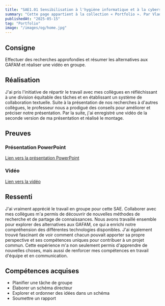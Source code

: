 ```yaml
---
title: "SAE1.01 Sensibilisation à l'hygiène informatique et à la cybersécurité"
summary: "Cette page appartient à la collection « Portfolio ». Par Vladimir Nechaev."
publishedAt: "2025-05-15"
tag: "Portfolio"
image: "/images/og/home.jpg"
---
```


## Consigne

Effectuer des recherches approfondies et résumer les alternatives aux GAFAM et réaliser une vidéo en groupe.

## Réalisation

J'ai pris l'initiative de répartir le travail avec mes collègues en réfléchissant à une division équitable des tâches et en établissant un système de collaboration textuelle. Suite à la présentation de nos recherches à d'autres collègues, le professeur nous a prodigué des conseils pour améliorer et préciser notre présentation. Par la suite, j'ai enregistré une vidéo de la seconde version de ma présentation et réalisé le montage.

## Preuves

### Présentation PowerPoint

[Lien vers la présentation PowerPoint](#)

### Vidéo

[Lien vers la vidéo](https://youtu.be/lBQCVV7lIK8)

## Ressenti

J'ai vraiment apprécié le travail en groupe pour cette SAE. Collaborer avec mes collègues m'a permis de découvrir de nouvelles méthodes de recherche et de partage de connaissances. Nous avons travaillé ensemble pour explorer des alternatives aux GAFAM, ce qui a enrichi notre compréhension des différentes technologies disponibles. J'ai également trouvé fascinant de voir comment chacun pouvait apporter sa propre perspective et ses compétences uniques pour contribuer à un projet commun. Cette expérience m'a non seulement permis d'apprendre de nouvelles choses, mais aussi de renforcer mes compétences en travail d'équipe et en communication.

## Compétences acquises

- Planifier une tâche de groupe
- Élaborer un schéma directeur
- Explorer et ordonner des idées dans un schéma
- Soumettre un rapport
